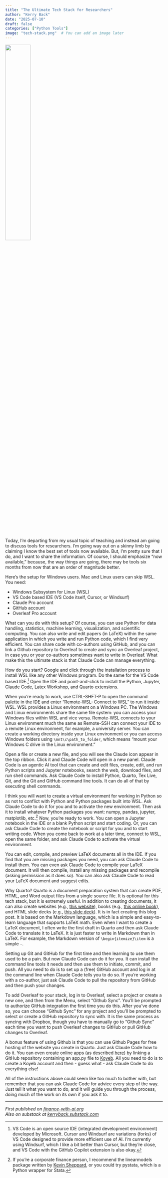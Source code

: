 ---
title: "The Ultimate Tech Stack for Researchers"
author: "Kerry Back"
date: "2025-07-10"
draft: false
categories: ["Python Tools"]
image: "tech-stack.png"  # You can add an image later
---

![](tech-stack.png){width=40% fig-align="center"}

Today, I'm departing from my usual topic of teaching and instead am going to discuss tools for researchers.  I'm going way out on a skinny limb by claiming I know the best set of tools now available.  But, I'm pretty sure that I do, and I want to share the information.  Of course, I should emphasize "now available," because, the way things are going, there may be tools six months from now that are an order of magnitude better.

Here's the setup for Windows users.  Mac and Linux users can skip WSL.  You need: 

- Windows Subsystem for Linux (WSL)
- VS Code based IDE (VS Code itself, Cursor, or Windsurf)
- Claude Pro account
- GitHub account
- Overleaf Pro account

What can you do with this setup?  Of course, you can use Python for data handling, statistics, machine learning, visualization, and scientific computing.  You can also write and edit papers (in LaTeX) within the same application in which you write and run Python code, which I find very efficient. You can share code with co-authors using GitHub, and you can link a Github repository to Overleaf to create and sync an Overleaf project, in case you or your co-authors sometimes want to write in Overleaf.  What make this the ultimate stack is that Claude Code can manage everything.

How do you start?  Google and click through the installation process to install WSL like any other Windows program.  Do the same for the VS Code based IDE.^[VS Code is an open source IDE (integrated development environment) developed by Microsoft.  Cursor and Windsurf are variations (forks) of VS Code designed to provide more efficient use of AI.  I'm currently using Windsurf, which I like a bit better than Cursor, but they're close, and VS Code with the GitHub Copilot extension is also okay.]  Open the IDE and point-and-click to install the Python, Jupyter, Claude Code, Latex Workshop, and Quarto extensions. 

When you're ready to work, use CTRL-SHFT-P to open the command palette in the IDE and enter "Remote-WSL: Connect to WSL" to run it inside WSL. WSL provides a Linux environment on a Windows PC.  The Windows and Linux environments share the same file system: you can access your Windows files within WSL and vice versa.  Remote-WSL connects to your Linux environment much the same as Remote-SSH can connect your IDE to a remote Linux environment, for example, a university server.  You can create a working directory inside your Linux environment or you can access Windows folders using `\mnt\c\path_to_folder`, which means "mount your Windows C drive in the Linux environment."  

Open a file or create a new file, and you will see the Claude icon appear in the top ribbon.  Click it and Claude Code will open in a new panel.  Claude Code is an agentic AI tool that can create and edit files, create, edit, and run Python scripts and Jupyter notebooks, search the web, download files, and run shell commands.  Ask Claude Code to install Python, Quarto, Tex Live, Git, and the Git and GitHub command line tools.  It can do all of that by executing shell commands.

I think you will want to create a virtual environment for working in Python so as not to conflict with Python and Python packages built into WSL.  Ask Claude Code to do it for you and to activate the new environment.  Then ask it to install whatever Python packages you want: numpy, pandas, jupyter, matplotlib, etc.^[If you're a corporate finance person, I recommend the linearmodels package written by [Kevin Sheppard](https://www.economics.ox.ac.uk/people/kevin-sheppard), or you could try pystata, which is a Python wrapper for Stata.]  Now, you're ready to work.  You can open a Jupyter notebook in the IDE or a blank Python script and start coding.  Or, you can ask Claude Code to create the notebook or script for you and to start writing code.  When you come back to work at a later time, connect to WSL, open the same folder, and ask Claude Code to activate the virtual environment.

You can edit, compile, and preview LaTeX documents all in the IDE.  If you find that you are missing packages you need, you can ask Claude Code to install them.  You can even ask Claude Code to compile your LaTeX document. 
 It will then compile, install any missing packages and recompile (asking permission as it does so).  You can also ask Claude Code to read your LaTeX document and suggest edits. 

Why Quarto?  Quarto is a document preparation system that can create PDF, HTML, and Word output files from a single source file.  It is optional for this tech stack, but it is extremely useful.  In addition to creating documents, it can also create websites (e.g., [this website](https://kerryback.com)), books (e.g., [this online book](https://book.derivative-securities.org)), and HTML slide decks (e.g., [this slide deck](https://busi721-901.kerryback.com/a01-fvs-pvs.html#/title-slide)).  It is in fact creating this blog post.  It is based on the Markdown language, which is a simple and easy-to-learn language that supports LaTeX math.  Even when I want to create a LaTeX document, I often write the first draft in Quarto and then ask Claude Code to translate it to LaTeX.  It is just faster to write in Markdown than in LaTeX.  For example, the Markdown version of `\begin{itemize}\item` is a simple `-`. 

Setting up Git and GitHub for the first time and then learning to use them used to be a pain.  But now Claude Code can do it for you.  It can install the command line tools it needs and then use them to initiate, commit, and push.  All you need to do is to set up a (free) GitHub account and log in at the command line when Claude Code tells you to do so. If you're working with a co-author, just ask Claude Code to pull the repository from GitHub and then push your changes. 

To add Overleaf to your stack, log in to Overleaf, select a project or create a new one, and then from the Menu, select "Github Sync".  You'll be prompted to authorize GitHub integration the first time you do this.  After you've done so, you can choose "Github Sync" for any project and you'll be prompted to select or create a GitHub repository to sync with.  It is the same process as syncing with Dropbox, though you have to manually go to "Github Sync" each time you want to push Overleaf changes to GitHub or pull GitHub changes to Overleaf.

A bonus feature of using Github is that you can use Github Pages for free hosting of the website you create in Quarto.  Just ask Claude Code how to do it.  You can even create online apps (as described [here](https://finance-with-ai.org/posts/07-apps/)) by linking a GitHub repository containing an app.py file to [Koyeb](https://koyeb.com).  All you need to do is to create a Koyeb account and then - guess what - ask Claude Code to do everything else!

All of the instructions above could seem like too much to bother with, but remember that you can ask Claude Code for advice every step of the way.  Just tell it what you want to do, and it will guide you through the process, doing much of the work on its own if you ask it to.

---

*First published on [finance-with-ai.org](https://finance-with-ai.org)* <br>
*Also on substack at [kerryback.substack.com](https://kerryback.substack.com)*